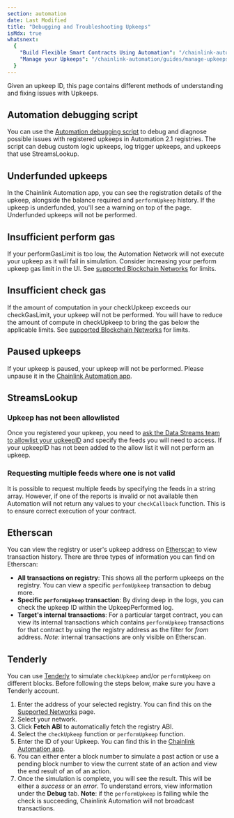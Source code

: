 ```yaml
---
section: automation
date: Last Modified
title: "Debugging and Troubleshooting Upkeeps"
isMdx: true
whatsnext:
  {
    "Build Flexible Smart Contracts Using Automation": "/chainlink-automation/guides/flexible-upkeeps",
    "Manage your Upkeeps": "/chainlink-automation/guides/manage-upkeeps",
  }
---
```



Given an upkeep ID, this page contains different methods of understanding and fixing issues with Upkeeps.

## Automation debugging script

You can use the [Automation debugging script](https://github.com/smartcontractkit/chainlink/blob/cla-debugger-docs/core/scripts/chaincli/DEBUGGING.md) to debug and diagnose possible issues with registered upkeeps in Automation 2.1 registries. The script can debug custom logic upkeeps, log trigger upkeeps, and upkeeps that use StreamsLookup.

## Underfunded upkeeps

In the Chainlink Automation app, you can see the registration details of the upkeep, alongside the balance required and `performUpkeep` history. If the upkeep is underfunded, you'll see a warning on top of the page. Underfunded upkeeps will not be performed.

<ClickToZoom src="/images/automation/debugging-ui.png" />

## Insufficient perform gas

If your performGasLimit is too low, the Automation Network will not execute your upkeep as it will fail in simulation. Consider increasing your perform upkeep gas limit in the UI. See [supported Blockchain Networks](/chainlink-automation/overview/supported-networks) for limits.

## Insufficient check gas

If the amount of computation in your checkUpkeep exceeds our checkGasLimit, your upkeep will not be performed. You will have to reduce the amount of compute in checkUpkeep to bring the gas below the applicable limits. See [supported Blockchain Networks](/chainlink-automation/overview/supported-networks) for limits.

## Paused upkeeps

If your upkeep is paused, your upkeep will not be performed. Please unpause it in the [Chainlink Automation app](https://automation.chain.link/).

## StreamsLookup

### Upkeep has not been allowlisted

Once you registered your upkeep, you need to [ask the Data Streams team to allowlist your upkeepID](https://chainlinkcommunity.typeform.com/datastreams?#ref_id=docs) and specify the feeds you will need to access. If your upkeepID has not been added to the allow list it will not perform an upkeep.

### Requesting multiple feeds where one is not valid

It is possible to request multiple feeds by specifying the feeds in a string array. However, if one of the reports is invalid or not available then Automation will not return any values to your `checkCallback` function. This is to ensure correct execution of your contract.

## Etherscan

You can view the registry or user's upkeep address on [Etherscan](https://etherscan.io/) to view transaction history. There are three types of information you can find on Etherscan:

- **All transactions on registry**: This shows all the perform upkeeps on the registry. You can view a specific `perfomUpkeep` transaction to debug more.
- **Specific `performUpkeep` transaction**: By diving deep in the logs, you can check the upkeep ID within the UpkeepPerformed log.
- **Target's internal transactions**: For a particular target contract, you can view its internal transactions which contains `performUpkeep` transactions for that contract by using the registry address as the filter for _from_ address. _Note_: internal transactions are only visible on Etherscan.

## Tenderly

You can use [Tenderly](https://tenderly.co/) to simulate `checkUpkeep` and/or `performUpkeep` on different blocks. Before following the steps below, make sure you have a Tenderly account.

1. Enter the address of your selected registry. You can find this on the [Supported Networks](/chainlink-automation/overview/supported-networks) page.
1. Select your network.
1. Click **Fetch ABI** to automatically fetch the registry ABI.
1. Select the `checkUpkeep` function or `performUpkeep` function.
1. Enter the ID of your Upkeep. You can find this in the [Chainlink Automation app](https://automation.chain.link/).
1. You can either enter a block number to simulate a past action or use a pending block number to view the current state of an action and view the end result of an of an action.
1. Once the simulation is complete, you will see the result. This will be either a _success_ or an _error_. To understand errors, view information under the **Debug** tab. **Note**: if the `performUpkeep` is failing while the check is succeeding, Chainlink Automation will not broadcast transactions.

